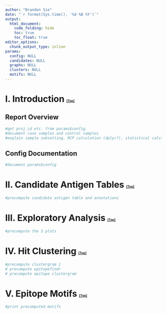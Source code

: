 ```yaml
---
author: "Brandon Sie"
date: "`r format(Sys.time(), '%d %B %Y')`"
output:
  html_document: 
    code_folding: hide
    toc: true
    toc_float: true
editor_options: 
  chunk_output_type: inline
params:
  config: NULL
  candidates: NULL
  graphs: NULL
  clusters: NULL
  motifs: NULL
---
```



# I. Introduction <font size="1"><a href="#top">[Top]</a></font> {.tabset}

## Report Overview

```r

#get proj_id etc. from params$config.
#document case samples and control samples
#explain sample subsetting, RCP calculation (dplyr?), statistical calcs (plotdata)

```

## Config Documentation

```r

#document params$config

```

# II. Candidate Antigen Tables <font size="1"><a href="#top">[Top]</a></font>

```r

#precompute candidate antigen table and annotations

```

# III. Exploratory Analysis <font size="1"><a href="#top">[Top]</a></font>

```r
#precompute the 3 plots

```

# IV. Hit Clustering <font size="1"><a href="#top">[Top]</a></font>

```r
#precompute clustergram 1
# precompute epitopefindr
# precompute epitope clustergram

```

# V. Epitope Motifs <font size="1"><a href="#top">[Top]</a></font> {.tabset}

```r
#print precomputed motifs
```


<!-- 
Pass whole precomputed tables as params
specify libraries



https://stackoverflow.com/questions/30377213/how-to-include-rmarkdown-file-in-r-package/30377598
put rmd in inst
installed inst goes to main directory
after build/install, reference with 
system.file("template_case_control.Rmd", package="phipcc")
"C:/Users/Brandon/Documents/R/win-library/3.5/phipcc/template_case_control.Rmd"
-->